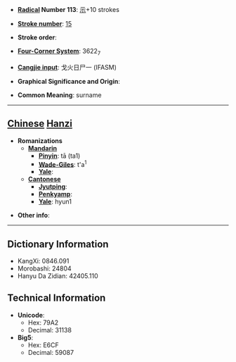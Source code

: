 * '''[[Wiktionary:Chinese radical index| Radical]] Number 113''': [[Wiktionary:Chinese radical index 示|示]]+10 strokes

* '''[[Wiktionary:Chinese total strokes index|Stroke number]]''': [[Wiktionary:Chinese total strokes index 15|15]]

* '''Stroke order''': 

* '''[[Wiktionary:Chinese four corner index|Four-Corner System]]''': 3622<sub>7</sub>

* '''[[Wiktionary:Chinese Cangjie index|Cangjie input]]''': 戈火日尸一 (IFASM)

* '''Graphical Significance and Origin''': 

* '''Common Meaning''': surname

----

== [[Chinese]] [[Hanzi]] ==

* '''Romanizations'''
** '''[[Mandarin]]'''
*** '''[[Pinyin]]''': tā (ta1)
*** '''[[Wade-Giles]]''': t'a<sup>1</sup>
*** '''[[Yale]]''': 
** '''[[Cantonese]]'''
*** '''[[Jyutping]]''':
*** '''[[Penkyamp]]''': 
*** '''[[Yale]]''': hyun1

* '''Other info''': 

----

== Dictionary Information ==

* KangXi: 0846.091
* Morobashi: 24804
* Hanyu Da Zidian: 42405.110

== Technical Information ==

* '''Unicode''':
** Hex: 79A2
** Decimal: 31138
* '''Big5''':
** Hex: E6CF
** Decimal: 59087